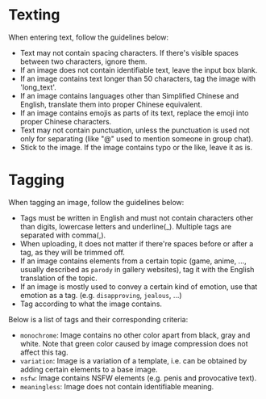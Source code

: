 
# Texting
When entering text, follow the guidelines below:

- Text may not contain spacing characters. If there's visible spaces between two characters, ignore them.
- If an image does not contain identifiable text, leave the input box blank.
- If an image contains text longer than 50 characters, tag the image with 'long_text'.
- If an image contains languages other than Simplified Chinese and English, translate them into proper Chinese equivalent.
- If an image contains emojis as parts of its text, replace the emoji into proper Chinese characters.
- Text may not contain punctuation, unless the punctuation is used not only for separating (like "@" used to mention someone in group chat).
- Stick to the image. If the image contains typo or the like, leave it as is.

# Tagging
When tagging an image, follow the guidelines below:

- Tags must be written in English and must not contain characters other than digits, lowercase letters and underline(_). Multiple tags are separated with comma(,).
- When uploading, it does not matter if there're spaces before or after a tag, as they will be trimmed off.
- If an image contains elements from a certain topic (game, anime, ..., usually described as `parody` in gallery websites), tag it with the English translation of the topic.
- If an image is mostly used to convey a certain kind of emotion, use that emotion as a tag. (e.g. `disapproving`, `jealous`, ...)
- Tag according to what the image contains.

Below is a list of tags and their corresponding criteria:  

- `monochrome`: Image contains no other color apart from black, gray and white. Note that green color caused by image compression does not affect this tag.
- `variation`: Image is a variation of a template, i.e. can be obtained by adding certain elements to a base image.
- `nsfw`: Image contains NSFW elements (e.g. penis and provocative text).
- `meaningless`: Image does not contain identifiable meaning.
